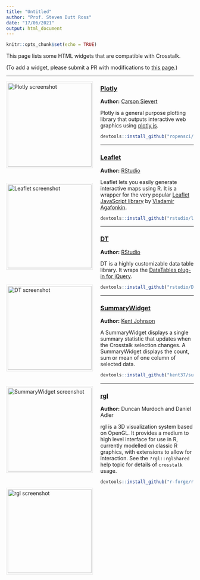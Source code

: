 ```yaml
---
title: "Untitled"
author: "Prof. Steven Dutt Ross"
date: "17/06/2021"
output: html_document
---
```


```r
knitr::opts_chunk$set(echo = TRUE)
```


This page lists some HTML widgets that are compatible with Crosstalk.

(To add a widget, please submit a PR with modifications to [this page](https://github.com/rstudio/crosstalk/edit/master/docs/widgets.Rmd).)

<style type="text/css">
img.widget-thumbnail {
  width: 225px;
  height: auto;
  border: 1px solid #e6e6e6;
  float: left;
  padding: 3px;
  margin-right: 20px;
  margin-bottom: 40px;
}
.section.level3 hr {
  clear: both;
}
</style>



---

[![Plotly screenshot](thumbnails/ropensci-plotly.png){.widget-thumbnail}](https://cpsievert.github.io/plotly_book/)

### [Plotly](https://cpsievert.github.io/plotly_book/)

**Author:** [Carson Sievert](https://github.com/cpsievert)

Plotly is a general purpose plotting library that outputs interactive web graphics using [plotly.js](https://plot.ly/javascript/).

```r
devtools::install_github("ropensci/plotly")
```



---

[![Leaflet screenshot](thumbnails/rstudio-leaflet.png){.widget-thumbnail}](https://rstudio.github.io/leaflet/)

### [Leaflet](https://rstudio.github.io/leaflet/)

**Author:** [RStudio](https://github.com/rstudio)

Leaflet lets you easily generate interactive maps using R. It is a wrapper for the very popular [Leaflet JavaScript library](http://leafletjs.com/) by [Vladamir Agafonkin](http://agafonkin.com/en/).

```r
devtools::install_github("rstudio/leaflet")
```



---

[![DT screenshot](thumbnails/rstudio-DT.png){.widget-thumbnail}](https://rstudio.github.io/DT/)

### [DT](https://rstudio.github.io/DT/)

**Author:** [RStudio](https://github.com/rstudio)

DT is a highly customizable data table library. It wraps the [DataTables plug-in for jQuery](https://datatables.net/).

```r
devtools::install_github("rstudio/DT")
```

---

[![SummaryWidget screenshot](thumbnails/summarywidget.png){.widget-thumbnail}](https://kent37.github.io/summarywidget/)

### [SummaryWidget](https://kent37.github.io/summarywidget/)

**Author:** [Kent Johnson](https://github.com/kent37)

A SummaryWidget displays a single summary statistic that updates when the Crosstalk selection changes. A SummaryWidget displays the count, sum or mean of one column of selected data.

```r
devtools::install_github("kent37/summarywidget")
```


---

[![rgl screenshot](thumbnails/rgl.png){.widget-thumbnail}](https://r-forge.r-project.org/projects/rgl/)

### [rgl](https://r-forge.r-project.org/projects/rgl/)

**Author:** Duncan Murdoch and Daniel Adler

rgl is a 3D visualization system based on OpenGL. It
provides a medium to high level interface for use in R,
currently modelled on classic R graphics, with extensions
to allow for interaction.  See the `?rgl::rglShared`
help topic for details of `crosstalk` usage.

```r
devtools::install_github("r-forge/rgl")
```